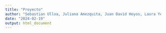 ```yaml
---
title: "Proyecto"
author: "Sebastian Ulloa, Juliana Amezquita, Juan David Hoyos, Laura Yepes"
date: "2024-02-19"
output: html_document
---
```



